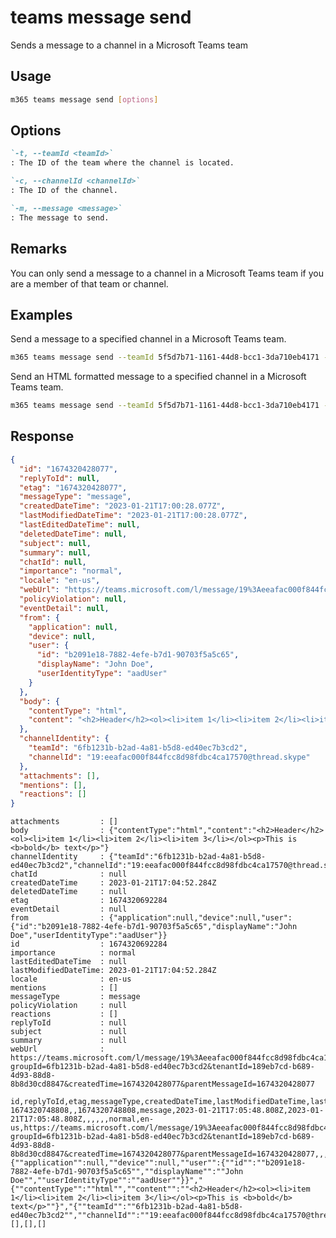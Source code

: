 
# teams message send

Sends a message to a channel in a Microsoft Teams team

## Usage

```sh
m365 teams message send [options]
```

## Options

```md defintion-list
`-t, --teamId <teamId>`
: The ID of the team where the channel is located.

`-c, --channelId <channelId>`
: The ID of the channel.

`-m, --message <message>`
: The message to send.
```

<Global />

## Remarks

You can only send a message to a channel in a Microsoft Teams team if you are a member of that team or channel.

## Examples

Send a message to a specified channel in a Microsoft Teams team.

```sh
m365 teams message send --teamId 5f5d7b71-1161-44d8-bcc1-3da710eb4171 --channelId 19:88f7e66a8dfe42be92db19505ae912a8@thread.skype --message "Hello World!"
```

Send an HTML formatted message to a specified channel in a Microsoft Teams team.

```sh
m365 teams message send --teamId 5f5d7b71-1161-44d8-bcc1-3da710eb4171 --channelId 19:88f7e66a8dfe42be92db19505ae912a8@thread.skype --message "Hello <b>World</b>!"
```

## Response

<Tabs>
  <TabItem value="JSON">

  ```json
  {
    "id": "1674320428077",
    "replyToId": null,
    "etag": "1674320428077",
    "messageType": "message",
    "createdDateTime": "2023-01-21T17:00:28.077Z",
    "lastModifiedDateTime": "2023-01-21T17:00:28.077Z",
    "lastEditedDateTime": null,
    "deletedDateTime": null,
    "subject": null,
    "summary": null,
    "chatId": null,
    "importance": "normal",
    "locale": "en-us",
    "webUrl": "https://teams.microsoft.com/l/message/19%3Aeeafac000f844fcc8d98fdbc4ca17570%40thread.skype/1674320428077?groupId=6fb1231b-b2ad-4a81-b5d8-ed40ec7b3cd2&tenantId=189eb7cd-b689-4d93-88d8-8b8d30cd8847&createdTime=1674320428077&parentMessageId=1674320428077",
    "policyViolation": null,
    "eventDetail": null,
    "from": {
      "application": null,
      "device": null,
      "user": {
        "id": "b2091e18-7882-4efe-b7d1-90703f5a5c65",
        "displayName": "John Doe",
        "userIdentityType": "aadUser"
      }
    },
    "body": {
      "contentType": "html",
      "content": "<h2>Header</h2><ol><li>item 1</li><li>item 2</li><li>item 3</li></ol><p>This is <b>bold</b> text</p>"
    },
    "channelIdentity": {
      "teamId": "6fb1231b-b2ad-4a81-b5d8-ed40ec7b3cd2",
      "channelId": "19:eeafac000f844fcc8d98fdbc4ca17570@thread.skype"
    },
    "attachments": [],
    "mentions": [],
    "reactions": []
  }
  ```

  </TabItem>
  <TabItem value="Text">

  ```text
  attachments         : []
  body                : {"contentType":"html","content":"<h2>Header</h2><ol><li>item 1</li><li>item 2</li><li>item 3</li></ol><p>This is <b>bold</b> text</p>"}
  channelIdentity     : {"teamId":"6fb1231b-b2ad-4a81-b5d8-ed40ec7b3cd2","channelId":"19:eeafac000f844fcc8d98fdbc4ca17570@thread.skype"}
  chatId              : null
  createdDateTime     : 2023-01-21T17:04:52.284Z
  deletedDateTime     : null
  etag                : 1674320692284
  eventDetail         : null
  from                : {"application":null,"device":null,"user":{"id":"b2091e18-7882-4efe-b7d1-90703f5a5c65","displayName":"John Doe","userIdentityType":"aadUser"}}
  id                  : 1674320692284
  importance          : normal
  lastEditedDateTime  : null
  lastModifiedDateTime: 2023-01-21T17:04:52.284Z
  locale              : en-us
  mentions            : []
  messageType         : message
  policyViolation     : null
  reactions           : []
  replyToId           : null
  subject             : null
  summary             : null
  webUrl              : https://teams.microsoft.com/l/message/19%3Aeeafac000f844fcc8d98fdbc4ca17570%40thread.skype/1674320428077?groupId=6fb1231b-b2ad-4a81-b5d8-ed40ec7b3cd2&tenantId=189eb7cd-b689-4d93-88d8-8b8d30cd8847&createdTime=1674320428077&parentMessageId=1674320428077
  ```

  </TabItem>
  <TabItem value="CSV">

  ```csv
  id,replyToId,etag,messageType,createdDateTime,lastModifiedDateTime,lastEditedDateTime,deletedDateTime,subject,summary,chatId,importance,locale,webUrl,policyViolation,eventDetail,from,body,channelIdentity,attachments,mentions,reactions
  1674320748808,,1674320748808,message,2023-01-21T17:05:48.808Z,2023-01-21T17:05:48.808Z,,,,,,normal,en-us,https://teams.microsoft.com/l/message/19%3Aeeafac000f844fcc8d98fdbc4ca17570%40thread.skype/1674320428077?groupId=6fb1231b-b2ad-4a81-b5d8-ed40ec7b3cd2&tenantId=189eb7cd-b689-4d93-88d8-8b8d30cd8847&createdTime=1674320428077&parentMessageId=1674320428077,,,"{""application"":null,""device"":null,""user"":{""id"":""b2091e18-7882-4efe-b7d1-90703f5a5c65"",""displayName"":""John Doe"",""userIdentityType"":""aadUser""}}","{""contentType"":""html"",""content"":""<h2>Header</h2><ol><li>item 1</li><li>item 2</li><li>item 3</li></ol><p>This is <b>bold</b> text</p>""}","{""teamId"":""6fb1231b-b2ad-4a81-b5d8-ed40ec7b3cd2"",""channelId"":""19:eeafac000f844fcc8d98fdbc4ca17570@thread.skype""}",[],[],[]
  ```

  </TabItem>
</Tabs>


